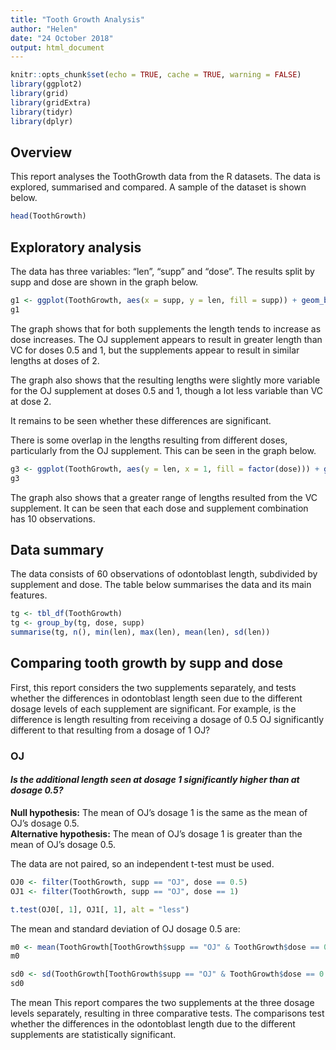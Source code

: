 ```yaml
---
title: "Tooth Growth Analysis"
author: "Helen"
date: "24 October 2018"
output: html_document
---
```


```r
knitr::opts_chunk$set(echo = TRUE, cache = TRUE, warning = FALSE)
library(ggplot2)
library(grid)
library(gridExtra)
library(tidyr)
library(dplyr)
```

## Overview

This report analyses the ToothGrowth data from the R datasets. The data is explored, summarised and compared. A sample of the dataset is shown below.

```r
head(ToothGrowth)
```

## Exploratory analysis

The data has three variables: "len", "supp" and "dose". The results split by supp and dose are shown in the graph below.

```r
g1 <- ggplot(ToothGrowth, aes(x = supp, y = len, fill = supp)) + geom_boxplot() + facet_grid(. ~ dose) + ggtitle("Tooth growth boxplots") + xlab("Dosage size") + ylab("Length") + guides(fill = "none")
g1

```

The graph shows that for both supplements the length tends to increase as dose increases. The OJ supplement appears to result in greater length than VC for doses 0.5 and 1, but the supplements appear to result in similar lengths at doses of 2.

The graph also shows that the resulting lengths were slightly more variable for the OJ supplement at doses 0.5 and 1, though a lot less variable than VC at dose 2.

It remains to be seen whether these differences are significant.

There is some overlap in the lengths resulting from different doses, particularly from the OJ supplement. This can be seen in the graph below.

```r
g3 <- ggplot(ToothGrowth, aes(y = len, x = 1, fill = factor(dose))) + geom_dotplot(binwidth= 1, method = "histodot", binaxis = "y", stackgroups = TRUE, stackdir = "center") + facet_grid(. ~ supp) + ggtitle("Overall observations") + xlab("Supplement") + ylab("Length") + scale_fill_manual(values = c("skyblue", "royalblue", "navy"), name = "Dose") + scale_x_continuous(NULL, breaks = NULL)
g3
```

The graph also shows that a greater range of lengths resulted from the VC supplement. It can be seen that each dose and supplement combination has 10 observations.


## Data summary

The data consists of 60 observations of odontoblast length, subdivided by supplement and dose. The table below summarises the data and its main features.

```r
tg <- tbl_df(ToothGrowth)
tg <- group_by(tg, dose, supp)
summarise(tg, n(), min(len), max(len), mean(len), sd(len))
```

## Comparing tooth growth by supp and dose

First, this report considers the two supplements separately, and tests whether the differences in odontoblast length seen due to the different dosage levels of each supplement are significant. For example, is the difference is length resulting from receiving a dosage of 0.5 OJ significantly different to that resulting from a dosage of 1 OJ?

### OJ
#### *Is the additional length seen at dosage 1 significantly higher than at dosage 0.5?*

**Null hypothesis:** The mean of OJ's dosage 1 is the same as the mean of OJ's dosage 0.5.  
**Alternative hypothesis:** The mean of OJ's dosage 1 is greater than the mean of OJ's dosage 0.5.

The data are not paired, so an independent t-test must be used.

```r
OJ0 <- filter(ToothGrowth, supp == "OJ", dose == 0.5)
OJ1 <- filter(ToothGrowth, supp == "OJ", dose == 1)

t.test(OJ0[, 1], OJ1[, 1], alt = "less")
```

The mean and standard deviation of OJ dosage 0.5 are:

```r
m0 <- mean(ToothGrowth[ToothGrowth$supp == "OJ" & ToothGrowth$dose == 0.5, 1])
m0

sd0 <- sd(ToothGrowth[ToothGrowth$supp == "OJ" & ToothGrowth$dose == 0.5, 1])
sd0
```

The mean
This report compares the two supplements at the three dosage levels separately, resulting in three comparative tests. The comparisons test whether the differences in the odontoblast length due to the different supplements are statistically significant.